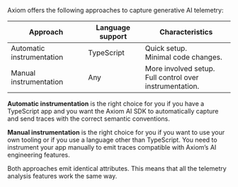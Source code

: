 Axiom offers the following approaches to capture generative AI telemetry:

| Approach                  | Language support | Characteristics                                                   |
|---------------------------|------------------|----------------------------------------------------------------|
| Automatic instrumentation | TypeScript       | Quick setup.<br/>Minimal code changes.                            |
| Manual instrumentation    | Any              | More involved setup.<br/>Full control over instrumentation.       |

**Automatic instrumentation** is the right choice for you if you have a TypeScript app and you want the Axiom AI SDK to automatically capture and send traces with the correct semantic conventions.

**Manual instrumentation** is the right choice for you if you want to use your own tooling or if you use a language other than TypeScript. You need to instrument your app manually to emit traces compatible with Axiom’s AI engineering features.

Both approaches emit identical attributes. This means that all the telemetry analysis features work the same way.